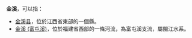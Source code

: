 '''金溪'''，可以指：
* [[金溪县|金溪县]]，位於江西省東部的一個縣。
* [[金溪_(富屯溪)|金溪 (富屯溪)]]，位於福建省西部的一條河流，為富屯溪支流，屬閩江水系。

{{disambig|cat=二字消歧义}}